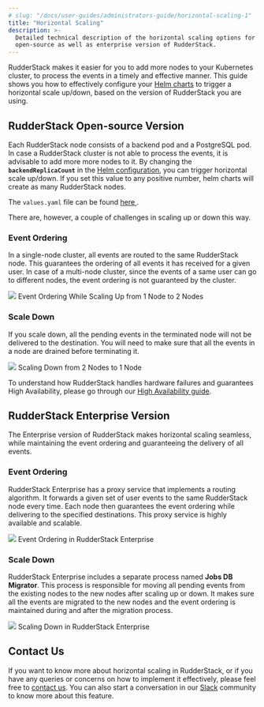 ```yaml
---
# slug: "/docs/user-guides/administrators-guide/horizontal-scaling-1"
title: "Horizontal Scaling"
description: >-
  Detailed technical description of the horizontal scaling options for the
  open-source as well as enterprise version of RudderStack.
---
```


RudderStack makes it easier for you to add more nodes to your Kubernetes cluster, to process the events in a timely and effective manner. This guide shows you how to effectively configure your [Helm charts](https://github.com/rudderlabs/rudderstack-helm) to trigger a horizontal scale up/down, based on the version of RudderStack you are using.

## RudderStack Open-source Version

Each RudderStack node consists of a backend pod and a PostgreSQL pod. In case a RudderStack cluster is not able to process the events, it is advisable to add more more nodes to it. By changing the **`backendReplicaCount`** in the [Helm configuration](https://github.com/rudderlabs/rudderstack-helm/blob/master/values.yaml), you can trigger horizontal scale up/down. If you set this value to any positive number, helm charts will create as many RudderStack nodes.

<div class="successBlock">

  The <code class="inline-code">values.yaml</code> file can be found
  <a href="https://github.com/rudderlabs/rudderstack-helm/blob/master/values.yaml">
    here
  </a>.
</div>

There are, however, a couple of challenges in scaling up or down this way.

### Event Ordering

In a single-node cluster, all events are routed to the same RudderStack node. This guarantees the ordering of all events it has received for a given user. In case of a multi-node cluster, since the events of a same user can go to different nodes, the event ordering is not guaranteed by the cluster.

<img src="../../assets/image (17).png" />
<span class="imageTitle">Event Ordering While Scaling Up from 1 Node to 2 Nodes</span>

### Scale Down

If you scale down, all the pending events in the terminated node will not be delivered to the destination. You will need to make sure that all the events in a node are drained before terminating it.

<img src="../../assets/image (65).png" />
<span class="imageTitle">Scaling Down from 2 Nodes to 1 Node</span>

<div class="infoBlock">

To understand how RudderStack handles hardware failures and guarantees High Availability, please go through our <a href="https://rudderstack.com/docs/user-guides/administrators-guide/high-availability/">
High Availability guide</a>.

</div>

## RudderStack Enterprise Version

The Enterprise version of RudderStack makes horizontal scaling seamless, while maintaining the event ordering and guaranteeing the delivery of all events.

### Event Ordering

RudderStack Enterprise has a proxy service that implements a routing algorithm. It forwards a given set of user events to the same RudderStack node every time. Each node then guarantees the event ordering while delivering to the specified destinations. This proxy service is highly available and scalable.

<img src="../../assets/image (27).png" />
<span class="imageTitle">Event Ordering in RudderStack Enterprise</span>

### Scale Down

RudderStack Enterprise includes a separate process named **Jobs DB Migrator**. This process is responsible for moving all pending events from the existing nodes to the new nodes after scaling up or down. It makes sure all the events are migrated to the new nodes and the event ordering is maintained during and after the migration process.

<img src="../../assets/image (55).png" />
<span class="imageTitle">Scaling Down in RudderStack Enterprise</span>

## Contact Us

If you want to know more about horizontal scaling in RudderStack, or if you have any queries or concerns on how to implement it effectively, please feel free to [contact us](mailto:%20docs@rudderstack.com). You can also start a conversation in our [Slack](https://rudderstack.com/join-rudderstack-slack-community) community to know more about this feature.
